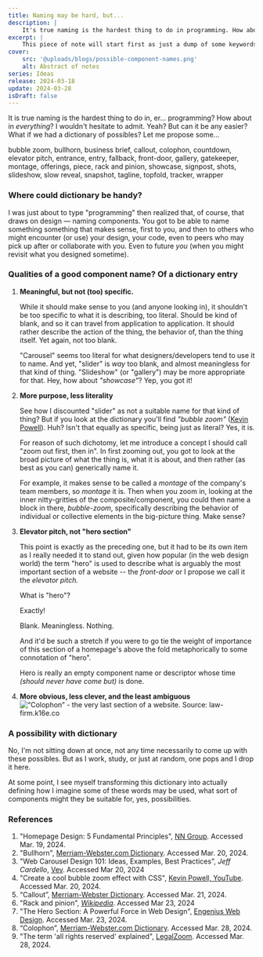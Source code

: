 ```yaml
---
title: Naming may be hard, but...
description: |
    It's true naming is the hardest thing to do in programming. How about everything? I believe so. But can it be easier? Let me propose some...
excerpt: |
    This piece of note will start first as just a dump of some keywords that used individually or as a combo might work well as component names (especially) in programming. Eventually, as the comma-separated words grow, I might re-organize the whole dump as a dictionary (of sort).
cover:
    src: '@uploads/blogs/possible-component-names.png'
    alt: Abstract of notes
series: Ideas
release: 2024-03-18
update: 2024-03-28
isDraft: false
---
```


It is true naming is the hardest thing to do in, er... programming? How about in *everything*? I wouldn't hesitate to admit. Yeah? But can it be any easier? What if we had a dictionary of possibles? Let me propose some...

<Callout
    title='Dictionary entries of possibles'
    padding='none'
    prose={true}
    byline='Kabolobari Benakole'
    description='Global Good Design Consultant'>
    bubble zoom, bullhorn, business brief, callout, colophon, countdown, elevator pitch, entrance, entry,  fallback, front-door, gallery, gatekeeper, montage, offerings, piece, rack and pinion, showcase, signpost, shots, slideshow, slow reveal, snapshot, tagline, topfold, tracker, wrapper
</Callout>

### Where could dictionary be handy?
I was just about to type "programming" then realized that, of course, that draws on design — naming components. You got to be able to name something something that makes sense, first to you, and then to others who might encounter (or use) your design, your code, even to peers who may pick up after or collaborate with you. Even to future *you* (when you might revisit what you designed sometime).

### Qualities of a good component name? Of a dictionary entry
1. **Meaningful, but not (too) specific.**

    While it should make sense to you (and anyone looking in), it shouldn't be too specific to what it is describing, too literal. Should be kind of blank, and so it can travel from application to application. It should rather describe the action of the thing, the behavior of, than the thing itself. Yet again, not too blank.

    "Carousel" seems too literal for what designers/developers tend to use it to name. And yet, "slider" is *way* too blank, and almost meaningless for that kind of thing. "Slideshow" (or "gallery") may be more appropriate for that. Hey, how about *"showcase"*? Yep, you got it!

2. **More purpose, less literality**

    See how I discounted "slider" as not a suitable name for that kind of thing? But if you look at the dictionary you'll find *"bubble zoom"* ([Kevin Powell](https://youtu.be/2f4JAsTFRLA?si=0ZOxaqBINBfPJoRd)). Huh? Isn't that equally as specific, being just as literal? Yes, it is.

    For reason of such dichotomy, let me introduce a concept I should call "zoom out first, then in". In first zooming out, you got to look at the broad picture of what the thing is, what it is about, and then rather (as best as you can) generically name it.

    For example, it makes sense to be called a *montage* of the company's team members, so *montage* it is. Then when you zoom in, looking at the inner nitty-gritties of the composite/component, you could then name a block in there, *bubble-zoom*, specifically describing the behavior of individual or collective elements in the big-picture thing. Make sense?

3. **Elevator pitch, not "hero section"**

    This point is exactly as the preceding one, but it had to be its own item as I really needed it to stand out, given how popular (in the web design world) the term "hero" is used to describe what is arguably the most important section of a website -- the *front-door* or I propose we call it the *elevator pitch.*

    What is "hero"?

    Exactly!

    Blank. Meaningless. Nothing.

    And it'd be such a stretch if you were to go tie the weight of importance of this section of a homepage's above the fold metaphorically to some connotation of "hero".

    Hero is really an empty component name or descriptor whose time *(should never have come but)* is done.

4. **More obvious, less clever, and the least ambiguous**
    ![“Colophon” - the very last section of a website. Source: law-firm.k16e.co](@uploads/blogs/law-firm-theme-colophon.png)



### A possibility with dictionary
No, I'm not sitting down at once, not any time necessarily to come up with these possibles. But as I work, study, or just at random, one pops and I drop it here.

At some point, I see myself transforming this dictionary into actually defining how I imagine some of these words may be used, what sort of components might they be suitable for, yes, possibilities.

### References
1. "Homepage Design: 5 Fundamental Principles", [NN Group](https://www.nngroup.com/articles/homepage-design-principles/). Accessed Mar. 19, 2024.
2. "Bullhorn", [Merriam-Webster.com Dictionary](https://www.merriam-webster.com/dictionary/bullhorn). Accessed Mar. 20, 2024.
3. "Web Carousel Design 101: Ideas, Examples, Best Practices", *Jeff Cardello*, [Vev](https://www.vev.design/blog/web-carousel-design/). Accessed Mar 20, 2024
4. "Create a cool bubble zoom effect with CSS", [Kevin Powell, YouTube](https://youtu.be/2f4JAsTFRLA?si=0ZOxaqBINBfPJoRd). Accessed Mar. 20, 2024.
5. “Callout”, [Merriam-Webster Dictionary](https://www.merriam-webster.com/dictionary/callout). Accessed Mar. 21, 2024.
6. "Rack and pinion", [*Wikipedia*](https://en.wikipedia.org/wiki/Rack_and_pinion). Accessed Mar 23, 2024
7. "The Hero Section: A Powerful Force in Web Design", [Engenius Web Design](https://engeniusweb.com/the-hero-section-a-powerful-force-in-web-design/). Accessed Mar. 23, 2024.
8. “Colophon”, [Merriam-Webster.com Dictionary](https://www.merriam-webster.com/dictionary/colophon). Accessed Mar. 28, 2024.
9. "The term 'all rights reserved' explained", [LegalZoom](https://www.legalzoom.com/articles/the-term-all-rights-reserved-explained). Accessed Mar. 28, 2024.
